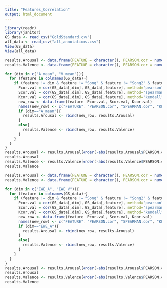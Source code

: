 ```yaml
---
title: "Features_Correlation"
output: html_document
---
```



```r
library(readr)
library(janitor)
GS_data <- read_csv("GoldStandard.csv")
all_data <- read_csv("all_annotations.csv")
View(GS_data)
View(all_data)
```


```r
results.Arousal <- data.frame(FEATURE = character(), PEARSON.cor = numeric(), SPEARMAN.cor = numeric(), KENDALL.cor = numeric())
results.Valence <- data.frame(FEATURE = character(), PEARSON.cor = numeric(), SPEARMAN.cor = numeric(), KENDALL.cor = numeric())

for (dim in c("A_mean", "V_mean")){
  for (feature in colnames(GS_data)){
    if (feature != dim & feature != "Song" & feature != "Song2" & feature != "EWE_A" & feature != "EWE_V" & feature != "X1" & feature != "Category" & feature != "Q_EWE" & feature != "Q_mean"){
      Pcor.val = cor(GS_data[,dim], GS_data[,feature], method="pearson")
      Scor.val = cor(GS_data[,dim], GS_data[,feature], method="spearman")
      Kcor.val = cor(GS_data[,dim], GS_data[,feature], method="kendall")
      new_row <- data.frame(feature, Pcor.val, Scor.val, Kcor.val)
      names(new_row) <- c("FEATURE", "PEARSON.cor", "SPEARMAN.cor", "KENDALL.cor")
      if (dim=="A_mean"){
        results.Arousal <- rbind(new_row, results.Arousal)
      }
      else{
        results.Valence <- rbind(new_row, results.Valence)
      }
    }
  }
}
results.Arousal <- results.Arousal[order(-abs(results.Arousal$PEARSON.cor)),]
results.Arousal
results.Valence <- results.Valence[order(-abs(results.Valence$PEARSON.cor)),]
results.Valence
```


```r
results.Arousal <- data.frame(FEATURE = character(), PEARSON.cor = numeric(), SPEARMAN.cor = numeric(), KENDALL.cor = numeric())
results.Valence <- data.frame(FEATURE = character(), PEARSON.cor = numeric(), SPEARMAN.cor = numeric(), KENDALL.cor = numeric())

for (dim in c("EWE_A", "EWE_V")){
  for (feature in colnames(GS_data)){
    if (feature != dim & feature != "Song" & feature != "Song2" & feature != "A_mean" & feature != "V_mean" & feature != "X1" & feature != "Category" & feature != "Q_EWE" & feature != "Q_mean"){
      Pcor.val = cor(GS_data[,dim], GS_data[,feature], method="pearson")
      Scor.val = cor(GS_data[,dim], GS_data[,feature], method="spearman")
      Kcor.val = cor(GS_data[,dim], GS_data[,feature], method="kendall")
      new_row <- data.frame(feature, Pcor.val, Scor.val, Kcor.val)
      names(new_row) <- c("FEATURE", "PEARSON.cor", "SPEARMAN.cor", "KENDALL.cor")
      if (dim=="EWE_A"){
        results.Arousal <- rbind(new_row, results.Arousal)
      }
      else{
        results.Valence <- rbind(new_row, results.Valence)
      }
    }
  }
}
results.Arousal <- results.Arousal[order(-abs(results.Arousal$PEARSON.cor)),]
results.Arousal
results.Valence <- results.Valence[order(-abs(results.Valence$PEARSON.cor)),]
results.Valence
```
